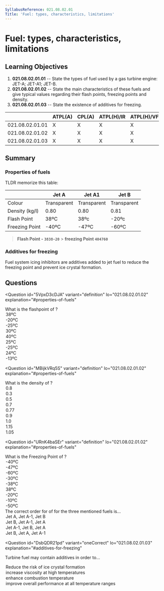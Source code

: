 ```yaml
---
SyllabusReference: 021.08.02.01
Title: 'Fuel: types, characteristics, limitations'
---
```


# Fuel: types, characteristics, limitations

## Learning Objectives

1. **021.08.02.01.01** -- State the types of fuel used by a gas turbine engine:
   JET-A; JET-A1; JET-B.
2. **021.08.02.01.02** -- State the main characteristics of these fuels and give
   typical values regarding their flash points, freezing points and density.
3. **021.08.02.01.03** -- State the existence of additives for freezing.

|                 | ATPL(A) | CPL(A) | ATPL(H)/IR | ATPL(H)/VFR | CPL(H) | IR  | CBIR(A) |
| --------------- | ------- | ------ | ---------- | ----------- | ------ | --- | ------- |
| 021.08.02.01.01 | X       | X      | X          | X           | X      |     |         |
| 021.08.02.01.02 | X       | X      | X          | X           | X      |     |         |
| 021.08.02.01.03 | X       | X      | X          | X           | X      |     |         |

## Summary

### Properties of fuels

TLDR memorize this table:

|                | Jet A       | Jet A1      | Jet B       |
| -------------- | ----------- | ----------- | ----------- |
| Colour         | Transparent | Transparent | Transparent |
| Density (kg/l) | 0.80        | 0.80        | 0.81        |
| Flash Point    | 38ºC        | 38ºc        | -20ºc       |
| Freezing Point | -40ºC       | -47ºC       | -60ºC       |

> **Flash Point - `3838-20`** > **freezing Point `404760`**

### Additives for freezing

Fuel system icing inhibitors are additives added to jet fuel to reduce the freezing point and prevent
ice crystal formation.

## Questions

<Question
  id="5VpxD3cDJA"
  variant="definition"
  lo="021.08.02.01.02"
  explanation="#properties-of-fuels"
>
  <Text>
    What is the flashpoint of <Subject />?
  </Text>
  <Option id="5VpxD3cDJA-1" subject={['jet A', 'jet A1']}>
    38ºC
  </Option>
  <Option id="5VpxD3cDJA-2" subject="jet B">
    -20ºC
  </Option>
  <Option id="5VpxD3cDJA-3">-25ºC</Option>
  <Option id="5VpxD3cDJA-4">30ºC</Option>
  <Option id="5VpxD3cDJA-5">40ºC</Option>
  <Option id="5VpxD3cDJA-6">25ºC</Option>
  <Option id="5VpxD3cDJA-7">-25ºC</Option>
  <Option id="5VpxD3cDJA-8">24ºC</Option>
  <Option id="5VpxD3cDJA-9">-13ºC</Option>
</Question>

<Question
  id="MBijkVRq5S"
  variant="definition"
  lo="021.08.02.01.02"
  explanation="#properties-of-fuels"
>
  <Text>
    What is the density of <Subject />?
  </Text>
  <Option id="MBijkVRq5S-1" subject={['jet A', 'jet A1', 'jet B']}>
    0.8
  </Option>
  <Option id="MBijkVRq5S-2">0.3</Option>
  <Option id="MBijkVRq5S-3">0.5</Option>
  <Option id="MBijkVRq5S-4">0.7</Option>
  <Option id="MBijkVRq5S-5">0.77</Option>
  <Option id="MBijkVRq5S-6">0.9</Option>
  <Option id="MBijkVRq5S-7">1.0</Option>
  <Option id="MBijkVRq5S-8">1.15</Option>
  <Option id="MBijkVRq5S-9">1.05</Option>
</Question>

<Question
  id="URnK4baSEr"
  variant="definition"
  lo="021.08.02.01.02"
  explanation="#properties-of-fuels"
>
  <Text>
    What is the Freezing Point of <Subject />?
  </Text>
  <Option id="URnK4baSEr-1" subject="jet A">
    -40ºC
  </Option>
  <Option id="URnK4baSEr-2" subject="jet A1">
    -47ºC
  </Option>
  <Option id="URnK4baSEr-3" subject="jet B">
    -60ºC
  </Option>
  <Option id="URnK4baSEr-4">-30ºC</Option>
  <Option id="URnK4baSEr-5">-38ºC</Option>
  <Option id="URnK4baSEr-6">38ºC</Option>
  <Option id="URnK4baSEr-7">-20ºC</Option>
  <Option id="URnK4baSEr-8">-10ºC</Option>
  <Option id="URnK4baSEr-9">-50ºC</Option>
</Question>

<Question id="CwY1OtBy6z" variant="definition" lo="021.08.02.01.02">
  <Text>
    The correct order for of <Subject /> for the three mentioned fuels is...
  </Text>
  <Option
    id="CwY1OtBy6z-1"
    subject={['decreasing freezing points', 'decreasing Flash points']}
  >
    Jet A, Jet A-1, Jet B
  </Option>
  <Option
    id="CwY1OtBy6z-2"
    subject={['increasing freezing points', 'increasing Flash points']}
  >
    Jet B, Jet A-1, Jet A
  </Option>
  <Option id="CwY1OtBy6z-3">Jet A-1, Jet B, Jet A</Option>
  <Option id="CwY1OtBy6z-4">Jet B, Jet A, Jet A-1</Option>
</Question>

<Question
  id="DsbQDR21pd"
  variant="oneCorrect"
  lo="021.08.02.01.03"
  explanation="#additives-for-freezing"
>
  <Text>Turbine fuel may contain additives in order to...</Text>
  <Option id="DsbQDR21pd-1" correct>
    Reduce the risk of ice crystal formation
  </Option>
  <Option id="DsbQDR21pd-2">increase viscosity at high temperatures</Option>
  <Option id="DsbQDR21pd-3">enhance combustion temperature</Option>
  <Option id="DsbQDR21pd-4">
    improve overall performance at all temperature ranges
  </Option>
</Question>
